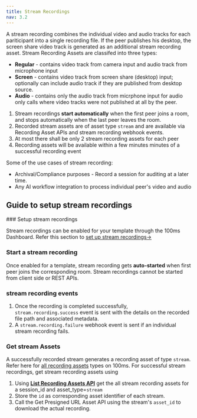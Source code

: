 ```yaml
---
title: Stream Recordings
nav: 3.2
---
```


A stream recording combines the individual video and audio tracks for each pariticipant into a single recording file. If the peer publishes his desktop, the screen share video track is generated as an additional stream recording asset.
Stream Recording Assets are classifed into three types:
- **Regular** - contains video track from camera input and audio track from microphone input
- **Screen** - contains video track from screen share (desktop) input; optionally can include audio track if they are published from desktop source.
- **Audio** - contains only the audio track from micrphone input for audio only calls where video tracks were not published at all by the peer.

<FlexContainer>
<Callout title="Stream Recording Basics">

1. Stream recordings **start automatically** when the first peer joins a room, and stops automatically when the last peer leaves the room.
2. Recorded stream assets are of asset type `stream` and are available via Recording Asset APIs and stream recording webhook events.
3. At most there shall be only 2 stream recording assets for each peer
4. Recording assets will be available within a few minutes minutes of a successful recording event
</Callout>
</FlexContainer>

Some of the use cases of stream recording:
- Archival/Compliance purposes - Record a session for auditing at a later time.
- Any AI workflow integration to process individual peer's video and audio

## Guide to setup stream recordings

<StepsContainer id="stream-recording-setup">
### Setup stream recordings

Stream recordings can be enabled for your template through the 100ms Dashboard. Refer this section to [set up stream recordings→](/get-started/v2/get-started/features/recordings/set-up-recording)

### Start a stream recording

Once enabled for a template, stream recording gets **auto-started** when first peer joins the corresponding room. Stream recordings cannot be started from client side or REST APIs.

### stream recording events

1. Once the recording is completed successfully, `stream.recording.success` event is sent with the details on the recorded file path and associated metadata.
2. A `stream.recording.failure` webhook event is sent if an individual stream recording fails.

### Get stream Assets
A successfully recorded stream generates a recording asset of type `stream`. Refer here for [all recording assets](/get-started/v2/get-started/features/recordings/recording-assets/recording-asset-types) types on 100ms. For successful stream recordings, get stream recording assets using

1. Using **[List Recording Assets API](/server-side/v2/api-reference/recording-assets/list-all-assets)** get the all stream recording assets for a session_id and asset_type=`stream`
2. Store the `id` as corresponding asset identifier of each stream.
3. Call the Get Presigned URL Asset API using the stream's `asset_id` to download the actual recording.


</StepsContainer>
